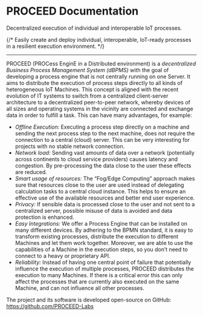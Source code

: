 # PROCEED Documentation

Decentralized execution of individual and interoperable IoT processes.

{/* Easily create and deploy individual, interoperable, IoT-ready processes in a resilient execution environment. */}

---

PROCEED (PROCess EnginE in a Distributed environment) is a _decentralized
Business Process Management System (dBPMS)_ with the goal of developing a
process engine that is not centrally running on one Server. It aims to
distribute the execution of process steps directly to all kinds of heterogeneous
IoT Machines. This concept is aligned with the recent evolution of IT systems to
switch from a centralized client-server architecture to a decentralized
peer-to-peer network, whereby devices of all sizes and operating systems in the
vicinity are connected and exchange data in order to fulfill a task. This can
have many advantages, for example:

- _Offline Execution_: Executing a process step directly on a machine and
  sending the next process step to the next machine, does not require the
  connection to a central (cloud) server. This can be very interesting for
  projects with no stable network connection.
- _Network load:_ Sending vast amounts of data over a network (potentially
  across continents to cloud service providers) causes latency and congestion.
  By pre-processing the data close to the user these effects are reduced.
- _Smart usage of resources:_ The “Fog/Edge Computing” approach makes sure that
  resources close to the user are used instead of delegating calculation tasks
  to a central cloud instance. This helps to ensure an effective use of the
  available resources and better end user experience.
- _Privacy:_ If sensible data is processed close to the user and not sent to a
  centralized server, possible misuse of data is avoided and data protection is
  enhanced.
- _Easy Integrations:_ We offer a Process Engine that can be installed on many
  different devices. By adhering to the BPMN standard, it is easy to transform
  existing processes, distribute the execution to different Machines and let
  them work together. Moreover, we are able to use the capabilities of a Machine
  in the execution steps, so you don’t need to connect to a heavy or proprietary
  API.
- _Reliability:_ Instead of having one central point of failure that potentially
  influence the execution of multiple processes, PROCEED distributes the
  execution to many Machines. If there is a critical error this can only affect
  the processes that are currently also executed on the same Machine, and can
  not influence all other processes.

The project and its software is developed open-source on GitHub:
https://github.com/PROCEED-Labs
